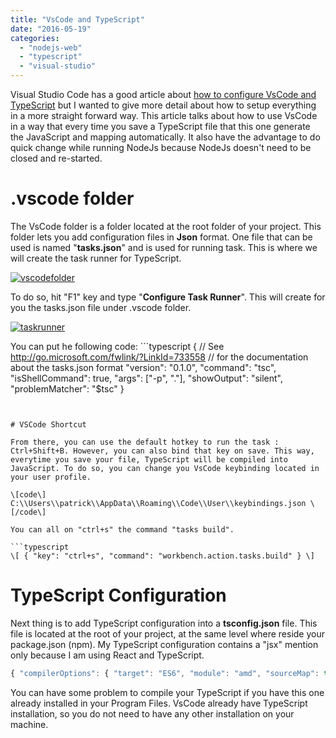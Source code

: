```yaml
---
title: "VsCode and TypeScript"
date: "2016-05-19"
categories: 
  - "nodejs-web"
  - "typescript"
  - "visual-studio"
---
```


Visual Studio Code has a good article about [how to configure VsCode and TypeScript](http://code.visualstudio.com/docs/languages/typescript) but I wanted to give more detail about how to setup everything in a more straight forward way. This article talks about how to use VsCode in a way that every time you save a TypeScript file that this one generate the JavaScript and mapping automatically. It also have the advantage to do quick change while running NodeJs because NodeJs doesn't need to be closed and re-started.

# .vscode folder

The VsCode folder is a folder located at the root folder of your project. This folder lets you add configuration files in **Json** format. One file that can be used is named "**tasks.json**" and is used for running task. This is where we will create the task runner for TypeScript.

[![vscodefolder](http://patrickdesjardins.com/blog/wp-content/uploads/2016/04/vscodefolder.png)](http://patrickdesjardins.com/blog/vscode-typescript/vscodefolder)

To do so, hit "F1" key and type "**Configure Task Runner**". This will create for you the tasks.json file under .vscode folder.

[![taskrunner](http://patrickdesjardins.com/blog/wp-content/uploads/2016/04/taskrunner.png)](http://patrickdesjardins.com/blog/vscode-typescript/taskrunner)

You can put he following code: ```typescript
{ // See http://go.microsoft.com/fwlink/?LinkId=733558 // for the documentation about the tasks.json format "version": "0.1.0", "command": "tsc", "isShellCommand": true, "args": \["-p", "."\], "showOutput": "silent", "problemMatcher": "$tsc" } 
``` 


# VSCode Shortcut

From there, you can use the default hotkey to run the task : Ctrl+Shift+B. However, you can also bind that key on save. This way, everytime you save your file, TypeScript will be compiled into JavaScript. To do so, you can change you VsCode keybinding located in your user profile.

\[code\] C:\\Users\\patrick\\AppData\\Roaming\\Code\\User\\keybindings.json \[/code\]

You can all on "ctrl+s" the command "tasks build".

```typescript
\[ { "key": "ctrl+s", "command": "workbench.action.tasks.build" } \] 
``` 


# TypeScript Configuration

Next thing is to add TypeScript configuration into a **tsconfig.json** file. This file is located at the root of your project, at the same level where reside your package.json (npm). My TypeScript configuration contains a "jsx" mention only because I am using React and TypeScript.

```typescript
{ "compilerOptions": { "target": "ES6", "module": "amd", "sourceMap": true, "jsx": "react", "experimentalDecorators": true, "emitDecoratorMetadata": true, "declaration": false, "noImplicitAny": false, "removeComments": true, "noLib": false, "preserveConstEnums": true, "suppressImplicitAnyIndexErrors": true } } 
``` 


You can have some problem to compile your TypeScript if you have this one already installed in your Program Files. VsCode already have TypeScript installation, so you do not need to have any other installation on your machine.
